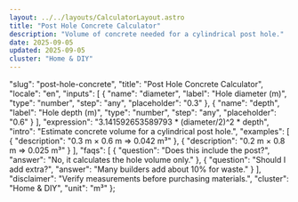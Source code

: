 ```yaml
---
layout: ../../layouts/CalculatorLayout.astro
title: "Post Hole Concrete Calculator"
description: "Volume of concrete needed for a cylindrical post hole."
date: 2025-09-05
updated: 2025-09-05
cluster: "Home & DIY"
---
```



  "slug": "post-hole-concrete",
  "title": "Post Hole Concrete Calculator",
  "locale": "en",
  "inputs": [
    {
      "name": "diameter",
      "label": "Hole diameter (m)",
      "type": "number",
      "step": "any",
      "placeholder": "0.3"
    },
    {
      "name": "depth",
      "label": "Hole depth (m)",
      "type": "number",
      "step": "any",
      "placeholder": "0.6"
    }
  ],
  "expression": "3.141592653589793 * (diameter/2)^2 * depth",
  "intro": "Estimate concrete volume for a cylindrical post hole.",
  "examples": [
    {
      "description": "0.3 m × 0.6 m ⇒ 0.042 m³"
    },
    {
      "description": "0.2 m × 0.8 m ⇒ 0.025 m³"
    }
  ],
  "faqs": [
    {
      "question": "Does this include the post?",
      "answer": "No, it calculates the hole volume only."
    },
    {
      "question": "Should I add extra?",
      "answer": "Many builders add about 10% for waste."
    }
  ],
  "disclaimer": "Verify measurements before purchasing materials.",
  "cluster": "Home & DIY",
  "unit": "m³"
};

<Calculator schema={schema} />
